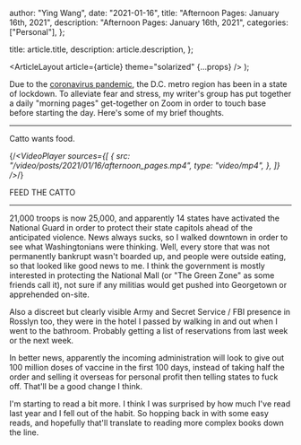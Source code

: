 
  author: "Ying Wang",
  date: "2021-01-16",
  title: "Afternoon Pages: January 16th, 2021",
  description: "Afternoon Pages: January 16th, 2021",
  categories: ["Personal"],
};

  title: article.title,
  description: article.description,
};

  <ArticleLayout article={article} theme="solarized" {...props} />
);

Due to the [coronavirus
pandemic](https://en.wikipedia.org/wiki/2019-20_coronavirus_pandemic), the D.C.
metro region has been in a state of lockdown. To alleviate fear and stress, my
writer's group has put together a daily "morning pages" get-together on Zoom in
order to touch base before starting the day. Here's some of my brief thoughts.

---

Catto wants food.

{/*<VideoPlayer
  sources={[
    {
      src: "/video/posts/2021/01/16/afternoon_pages.mp4",
      type: "video/mp4",
    },
  ]}
/>*/}

FEED THE CATTO

---

21,000 troops is now 25,000, and apparently 14 states have activated the
National Guard in order to protect their state capitols ahead of the anticipated
violence. News always sucks, so I walked downtown in order to see what
Washingtonians were thinking. Well, every store that was not permanently
bankrupt wasn't boarded up, and people were outside eating, so that looked like
good news to me. I think the government is mostly interested in protecting the
National Mall (or "The Green Zone" as some friends call it), not sure if any
militias would get pushed into Georgetown or apprehended on-site.

Also a discreet but clearly visible Army and Secret Service / FBI presence in
Rosslyn too, they were in the hotel I passed by walking in and out when I went
to the bathroom. Probably getting a list of reservations from last week or the
next week.

In better news, apparently the incoming administration will look to give out 100
million doses of vaccine in the first 100 days, instead of taking half the order
and selling it overseas for personal profit then telling states to fuck off.
That'll be a good change I think.

I'm starting to read a bit more. I think I was surprised by how much I've read
last year and I fell out of the habit. So hopping back in with some easy reads,
and hopefully that'll translate to reading more complex books down the line.
